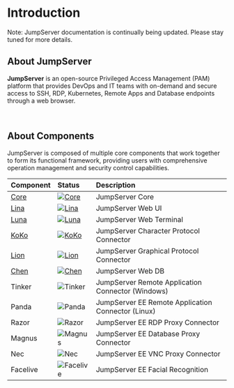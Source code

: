 
<ApplyTrialLicense />

# Introduction

Note: JumpServer documentation is continually being updated. Please stay tuned for more details.


## About JumpServer

**JumpServer** is an open-source Privileged Access Management (PAM) platform that provides DevOps and IT teams with on-demand and secure access to SSH, RDP, Kubernetes, Remote Apps and Database endpoints through a web browser.

<br/>

<SmartArchitectureDiagram />

## About Components

JumpServer is composed of multiple core components that work together to form its functional framework, providing users with comprehensive operation management and security control capabilities.

|Component|Status|Description|
|:---|:---|:---|
|[Core <Icon name="link" />](https://github.com/jumpserver/jumpserver)|[![Core](https://img.shields.io/github/release/jumpserver/jumpserver.svg)](https://github.com/jumpserver/jumpserver/releases)|JumpServer Core|
|[Lina <Icon name="link" />](https://github.com/jumpserver/lina)|[![Lina](https://img.shields.io/github/release/jumpserver/lina.svg)](https://github.com/jumpserver/lina/releases)|JumpServer Web UI|
|[Luna <Icon name="link" />](https://github.com/jumpserver/luna)|[![Luna](https://img.shields.io/github/release/jumpserver/luna.svg)](https://github.com/jumpserver/luna/releases)|JumpServer Web Terminal|
|[KoKo <Icon name="link" />](https://github.com/jumpserver/koko)|[![KoKo](https://img.shields.io/github/release/jumpserver/koko.svg)](https://github.com/jumpserver/koko/releases)|JumpServer Character Protocol Connector|
|[Lion <Icon name="link" />](https://github.com/jumpserver/lion)|[![Lion](https://img.shields.io/github/release/jumpserver/lion.svg)](https://github.com/jumpserver/lion/releases)|JumpServer Graphical Protocol Connector|
|[Chen <Icon name="link" />](https://github.com/jumpserver/chen)|[![Chen](https://img.shields.io/github/release/jumpserver/chen.svg)](https://github.com/jumpserver/chen/releases)|JumpServer Web DB|
|Tinker|![Tinker](https://img.shields.io/badge/release-private-red)|JumpServer Remote Application Connector (Windows)|
|Panda|![Panda](https://img.shields.io/badge/release-private-red)|<Icon name="xpack"/> JumpServer EE Remote Application Connector (Linux)|
|Razor|![Razor](https://img.shields.io/badge/release-private-red)|<Icon name="xpack"/> JumpServer EE RDP Proxy Connector|
|Magnus|![Magnus](https://img.shields.io/badge/release-private-red)|<Icon name="xpack"/> JumpServer EE Database Proxy Connector|
|Nec|![Nec](https://img.shields.io/badge/release-private-red)|<Icon name="xpack"/> JumpServer EE VNC Proxy Connector|
|Facelive|![Facelive](https://img.shields.io/badge/release-private-red)|<Icon name="xpack"/> JumpServer EE Facial Recognition|
